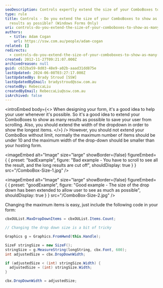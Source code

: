 ```yaml
---
seoDescription: Controls expertly extend the size of your ComboBoxes to show as many results as possible, optimizing user experience while maintaining a balance between display and form space.
type: rule
title: Controls - Do you extend the size of your ComboBoxes to show as many
  results as possible? (Windows Forms Only)
uri: controls-do-you-extend-the-size-of-your-comboboxes-to-show-as-many-results-as-possible-windows-forms-only
authors:
  - title: Adam Cogan
    url: https://ssw.com.au/people/adam-cogan
related: []
redirects:
  - controls-do-you-extend-the-size-of-your-comboboxes-to-show-as-many-results-as-possible-(windows-forms-only)
created: 2012-11-27T09:21:07.000Z
archivedreason: null
guid: c632ba59-8d03-48e9-a02b-aaad31dd875e
lastUpdated: 2024-06-08T03:27:17.000Z
lastUpdatedBy: Brady Stroud [SSW]
lastUpdatedByEmail: bradystroud@ssw.com.au
createdBy: RebeccaLiu
createdByEmail: RebeccaLiu@ssw.com.au
isArchived: false
---
```


<introEmbed
  body={<>
When designing your form, it's a good idea to help your user whenever it's possible. So it's a good idea to extend your ComboBoxes to show as many results as possible to save your user from scrolling. Also, you should extend the width of the dropdown in order to show the longest items.
  </>}
/>
However, you should not extend your ComboBox without limit, normally the maximum number of items should be under 10 and the maximum width of the drop-down should be smaller than your hosting form.

<imageEmbed
  alt="Image"
  size="large"
  showBorder={false}
  figureEmbed={ {
    preset: "badExample",
    figure: "Bad example - You have to scroll to see all the result, and the long results are cut off",
    shouldDisplay: true
  } }
  src="/ComboBox-Size-1.jpg"
/>

<imageEmbed
  alt="Image"
  size="large"
  showBorder={false}
  figureEmbed={ {
    preset: "goodExample",
    figure: "Good example - The size of the drop down has been extended to allow user to see as much as possible",
    shouldDisplay: true
  } }
  src="/ComboBox-Size-2.jpg"
/>

Changing the maximum items is easy, just include the following code in your form:

```cs
cbxOUList.MaxDropDownItems = cbxOUList.Items.Count;

// Changing the drop down size is a bit of tricky

Graphics g = Graphics.FromHwnd(this.Handle);

SizeF stringSize = new SizeF();
stringSize = g.MeasureString(longString, cbx.Font, 600);
int adjustedSize = cbx.DropDownWidth;

if (adjustedSize < (int) stringSize.Width) {
  adjustedSize = (int) stringSize.Width;
}

cbx.DropDownWidth = adjustedSize;
```
